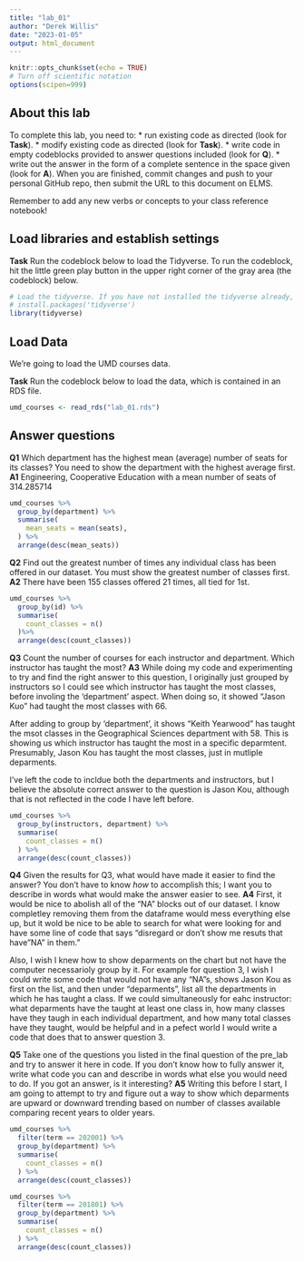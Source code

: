 ```yaml
---
title: "lab_01"
author: "Derek Willis"
date: "2023-01-05"
output: html_document
---
```


```r
knitr::opts_chunk$set(echo = TRUE)
# Turn off scientific notation
options(scipen=999)
```

## About this lab

To complete this lab, you need to: \* run existing code as directed (look for **Task**). \* modify existing code as directed (look for **Task**). \* write code in empty codeblocks provided to answer questions included (look for **Q**). \* write out the answer in the form of a complete sentence in the space given (look for **A**). When you are finished, commit changes and push to your personal GitHub repo, then submit the URL to this document on ELMS.

Remember to add any new verbs or concepts to your class reference notebook!

## Load libraries and establish settings

**Task** Run the codeblock below to load the Tidyverse. To run the codeblock, hit the little green play button in the upper right corner of the gray area (the codeblock) below.

```r
# Load the tidyverse. If you have not installed the tidyverse already, remove the # from the next line and run it first.  
# install.packages('tidyverse')
library(tidyverse)
```

## Load Data

We're going to load the UMD courses data.

**Task** Run the codeblock below to load the data, which is contained in an RDS file.

```r
umd_courses <- read_rds("lab_01.rds")
```

## Answer questions

**Q1** Which department has the highest mean (average) number of seats for its classes? You need to show the department with the highest average first.
**A1** Engineering, Cooperative Education with a mean number of seats of 314.285714

```r
umd_courses %>%
  group_by(department) %>%
  summarise(
    mean_seats = mean(seats),
  ) %>%
  arrange(desc(mean_seats))
```

**Q2** Find out the greatest number of times any individual class has been offered in our dataset. You must show the greatest number of classes first.
**A2** There have been 155 classes offered 21 times, all tied for 1st. 

```r
umd_courses %>%
  group_by(id) %>%
  summarise(
    count_classes = n()
  )%>%
  arrange(desc(count_classes))
```

**Q3** Count the number of courses for each instructor and department. Which instructor has taught the most? 
**A3** While doing my code and experimenting to try and find the right answer to this question, I originally just grouped by instructors so I could see which instructor has taught the most classes, before involing the 'department' aspect. When doing so, it showed "Jason Kuo" had taught the most classes with 66. 

After adding to group by 'department', it shows "Keith Yearwood" has taught the msot classes in the Geographical Sciences department with 58. This is showing us which instructor has taught the most in a specific deparmtent. Presumably, Jason Kou has taught the most classes, just in mutliple deparments. 

I've left the code to incldue both the departments and instructors, but I believe the absolute correct answer to the question is Jason Kou, although that is not reflected in the code I have left before.

```r
umd_courses %>%
  group_by(instructors, department) %>%
  summarise(
    count_classes = n()
  ) %>%
  arrange(desc(count_classes))
```


**Q4** Given the results for Q3, what would have made it easier to find the answer? You don't have to know _how_ to accomplish this; I want you to describe in words what would make the answer easier to see.
**A4** First, it would be nice to abolish all of the "NA" blocks out of our dataset. I know completley removing them from the dataframe would mess everything else up, but it wold be nice to be able to search for what were looking for and have some line of code that says "disregard or don't show me resuts that have "NA" in them." 

Also, I wish I knew how to show deparments on the chart but not have the computer necessarioly group by it. For example for question 3, I wish I could write some code that would not have any "NA"s, shows Jason Kou as first on the list, and then under "deparments", list all the departments in which he has taught a class. If we could simultaneously for eahc instructor: what deparments have the taught at least one class in, how many classes have they taugh in each individual department, and how many total classes have they taught, would be helpful and in a pefect world I would write a code that does that to answer question 3. 

**Q5** Take one of the questions you listed in the final question of the pre_lab and try to answer it here in code. If you don't know how to fully answer it, write what code you can and describe in words what else you would need to do. If you got an answer, is it interesting?
**A5** Writing this before I start, I am going to attempt to try and figure out a way to show which deparments are upward or downward trending based on number of classes available comparing recent years to older years.

```r
umd_courses %>%
  filter(term == 202001) %>%
  group_by(department) %>%
  summarise(
    count_classes = n()
  ) %>%
  arrange(desc(count_classes))
```

```r
umd_courses %>%
  filter(term == 201801) %>%
  group_by(department) %>%
  summarise(
    count_classes = n()
  ) %>%
  arrange(desc(count_classes))
```

